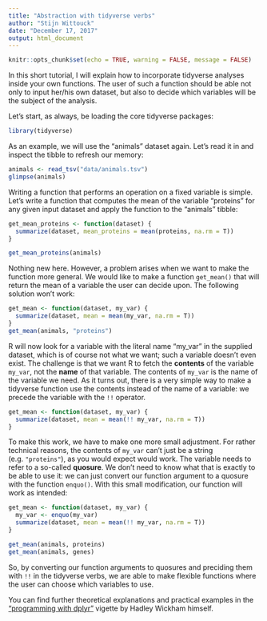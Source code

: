 ```yaml
---
title: "Abstraction with tidyverse verbs"
author: "Stijn Wittouck"
date: "December 17, 2017"
output: html_document
---
```


```r
knitr::opts_chunk$set(echo = TRUE, warning = FALSE, message = FALSE)
```

In this short tutorial, I will explain how to incorporate tidyverse analyses inside your own functions. The user of such a function should be able not only to input her/his own dataset, but also to decide which variables will be the subject of the analysis. 

Let's start, as always, be loading the core tidyverse packages: 

```r
library(tidyverse)
```

As an example, we will use the "animals" dataset again. Let's read it in and inspect the tibble to refresh our memory: 

```r
animals <- read_tsv("data/animals.tsv")
glimpse(animals)
```

Writing a function that performs an operation on a fixed variable is simple. Let's write a function that computes the mean of the variable "proteins" for any given input dataset and apply the function to the "animals" tibble:

```r
get_mean_proteins <- function(dataset) {
  summarize(dataset, mean_proteins = mean(proteins, na.rm = T))
}

get_mean_proteins(animals)
```

Nothing new here. However, a problem arises when we want to make the function more general. We would like to make a function `get_mean()` that will return the mean of a variable the user can decide upon. The following solution won't work: 

```r
get_mean <- function(dataset, my_var) {
  summarize(dataset, mean = mean(my_var, na.rm = T))
}
get_mean(animals, "proteins")
```

R will now look for a variable with the literal name "my_var" in the supplied dataset, which is of course not what we want; such a variable doesn't even exist. The challenge is that we want R to fetch the **contents** of the variable `my_var`, not the **name** of that variable. The contents of `my_var` is the name of the variable we need. As it turns out, there is a very simple way to make a tidyverse function use the contents instead of the name of a variable: we precede the variable with the `!!` operator. 

```r
get_mean <- function(dataset, my_var) {
  summarize(dataset, mean = mean(!! my_var, na.rm = T))
}
```

To make this work, we have to make one more small adjustment. For rather technical reasons, the contents of `my_var` can't just be a string (e.g. `"proteins"`), as you would expect would work. The variable needs to refer to a so-called **quosure**. We don't need to know what that is exactly to be able to use it: we can just convert our function argument to a quosure with the function `enquo()`. With this small modification, our function will work as intended:

```r
get_mean <- function(dataset, my_var) {
  my_var <- enquo(my_var)
  summarize(dataset, mean = mean(!! my_var, na.rm = T))
}

get_mean(animals, proteins)
get_mean(animals, genes)
```

So, by converting our function arguments to quosures and preciding them with `!!` in the tidyverse verbs, we are able to make flexible functions where the user can choose which variables to use. 

You can find further theoretical explanations and practical examples in the ["programming with dplyr"](https://github.com/tidyverse/dplyr/blob/master/vignettes/programming.Rmd) vigette by Hadley Wickham himself. 
